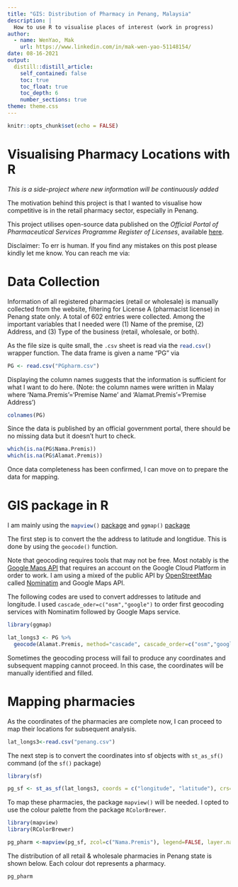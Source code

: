 ```yaml
---
title: "GIS: Distribution of Pharmacy in Penang, Malaysia"
description: |
  How to use R to visualise places of interest (work in progress)
author:
  - name: WenYao, Mak
    url: https://www.linkedin.com/in/mak-wen-yao-51148154/
date: 08-16-2021
output:
  distill::distill_article:
    self_contained: false
    toc: true
    toc_float: true
    toc_depth: 6
    number_sections: true
theme: theme.css
---
```


```r
knitr::opts_chunk$set(echo = FALSE)
```

# Visualising Pharmacy Locations with R

*This is a side-project where new information will be continuously added* 

The motivation behind this project is that I wanted to visualise how competitive is in the retail pharmacy sector, especially in Penang. 

This project utilises open-source data published on the *Official Portal of Pharmaceutical Services Programme Register of Licenses*, available [here](https://www.pharmacy.gov.my/v2/en/information/register-licences.html). 

Disclaimer: To err is human. If you find any mistakes on this post please kindly let me know. You can reach me via: 

# Data Collection 

Information of all registered pharmacies (retail or wholesale) is manually collected from the website, filtering for License A (pharmacist license) in Penang state only. A total of 602 entries were collected. Among the important variables that I needed were (1) Name of the premise, (2) Address, and (3) Type of the business (retail, wholesale, or both).  

As the file size is quite small, the `.csv`{.R} sheet is read via the `read.csv()`{.R} wrapper function. The data frame is given a name "PG" via

```r
PG <- read.csv("PGpharm.csv")
```

Displaying the column names suggests that the information is sufficient for what I want to do here. (Note: the column names were written in Malay where 'Nama.Premis'='Premise Name' and 'Alamat.Premis'='Premise Address') 

```r
colnames(PG)
```

Since the data is published by an official government portal, there should be no missing data but it doesn't hurt to check. 

```r
which(is.na(PG$Nama.Premis))
which(is.na(PG$Alamat.Premis))
```

Once data completeness has been confirmed, I can move on to prepare the data for mapping. 

# GIS package in R 

I am mainly using the `mapview()`{.R} [package](https://r-spatial.github.io/mapview/) and `ggmap()` [package](https://www.rdocumentation.org/packages/ggmap/versions/2.6.1)

The first step is to convert the the address to latitude and longtidue. This is done by using the `geocode()` function. 

Note that geocoding requires tools that may not be free. Most notably is the [Google Maps API](https://developers.google.com/maps/gmp-get-started) that requires an account on the Google Cloud Platform in order to work. I am using a mixed of the public API by [OpenStreetMap](https://www.openstreetmap.org/#map=6/4.116/109.455) called [Nominatim](http://nominatim.org/release-docs/latest/api/Overview/) and Google Maps API. 

The following codes are used to convert addresses to latitude and longitude. I used `cascade_oder=c("osm","google")` to order first geocoding services with Nominatim followed by Google Maps service.  

```r
library(ggmap)

lat_longs3 <- PG %>%
  geocode(Alamat.Premis, method="cascade", cascade_order=c("osm","google"), lat=latitude, long=longitude)
```

Sometimes the geocoding process will fail to produce any coordinates and subsequent mapping cannot proceed. In this case, the coordinates will be manually identified and filled. 

# Mapping pharmacies 

As the coordinates of the pharmacies are complete now, I can proceed to map their locations for subsequent analysis. 

```r
lat_longs3<-read.csv("penang.csv")
```

The next step is to convert the coordinates into sf objects with `st_as_sf()` command (of the `sf()` package)

```r
library(sf)

pg_sf <- st_as_sf(lat_longs3, coords = c("longitude", "latitude"), crs=4326)
```

To map these pharmacies, the package `mapview()` will be needed. I opted to use the colour palette from the package `RColorBrewer`.

```r
library(mapview)
library(RColorBrewer)

pg_pharm <-mapview(pg_sf, zcol=c("Nama.Premis"), legend=FALSE, layer.name = "Retail & Wholesale Pharmacies in Penang", col.regions=brewer.pal(9, "Reds"))
```

The distribution of all retail & wholesale pharmacies in Penang state is shown below. Each colour dot represents a pharmacy. 

```r
pg_pharm
```
